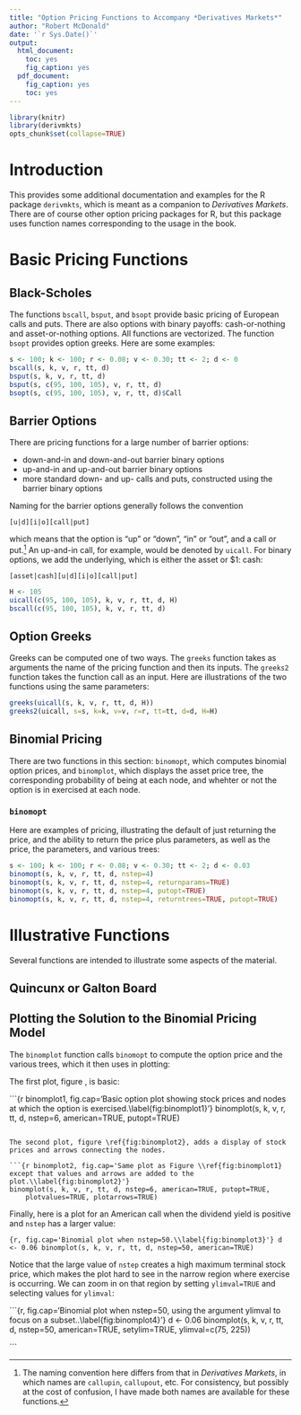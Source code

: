```yaml
---
title: "Option Pricing Functions to Accompany *Derivatives Markets*"
author: "Robert McDonald"
date: '`r Sys.Date()`'
output:
  html_document:
    toc: yes
    fig_caption: yes
  pdf_document:
    fig_caption: yes
    toc: yes
---
```


```r
library(knitr)
library(derivmkts)
opts_chunk$set(collapse=TRUE)
```
# Introduction

This provides some additional documentation and examples for the R
package `derivmkts`, which is meant as a companion to _Derivatives
Markets_. There are of course other option pricing packages for R, but
this package uses function names corresponding to the usage in the
book.


# Basic Pricing Functions

## Black-Scholes 

The functions `bscall`, `bsput`, and `bsopt` provide basic pricing of
European calls and puts. There are also options with binary payoffs:
cash-or-nothing and asset-or-nothing options. All functions are
vectorized. The function `bsopt` provides option greeks. Here are some
examples:

```r
s <- 100; k <- 100; r <- 0.08; v <- 0.30; tt <- 2; d <- 0
bscall(s, k, v, r, tt, d)
bsput(s, k, v, r, tt, d)
bsput(s, c(95, 100, 105), v, r, tt, d)
bsopt(s, c(95, 100, 105), v, r, tt, d)$Call

```

## Barrier Options

There are pricing functions for a large number of barrier options: 

* down-and-in and down-and-out barrier binary options
* up-and-in and up-and-out barrier binary options
* more standard down- and up- calls and puts, constructed using the barrier binary options

Naming for the barrier options generally follows the convention

`[u|d][i|o][call|put]`

which means that the option is "up" or "down", "in" or "out", and a
call or put.^[The naming convention here differs from that in
_Derivatives Markets_, in which names are `callupin`, `callupout`,
etc. For consistency, but possibly at the cost of confusion, I have
made both names are available for these functions.]  An up-and-in
call, for example, would be denoted by `uicall`. For binary options,
we add the underlying, which is either the asset or \$1:
cash:

`[asset|cash][u|d][i|o][call|put]`

```r
H <- 105
uicall(c(95, 100, 105), k, v, r, tt, d, H)
bscall(c(95, 100, 105), k, v, r, tt, d)
```

## Option Greeks

Greeks can be computed one of two ways. The `greeks` function takes as arguments the name of the pricing function and then its inputs. The `greeks2` function takes the function call as an input. Here are illustrations of the two functions using the same parameters:

```r
greeks(uicall(s, k, v, r, tt, d, H))
greeks2(uicall, s=s, k=k, v=v, r=r, tt=tt, d=d, H=H)

```

## Binomial Pricing

There are two functions in this section: `binomopt`, which computes
binomial option prices, and `binomplot`, which displays the asset
price tree, the corresponding probability of being at each node, and
whehter or not the option is in exercised at each node.

### `binomopt`

Here are examples of pricing, illustrating the default of just
returning the price, and the ability to return the price plus
parameters, as well as the price, the parameters, and various trees:
```r
s <- 100; k <- 100; r <- 0.08; v <- 0.30; tt <- 2; d <- 0.03
binomopt(s, k, v, r, tt, d, nstep=4)
binomopt(s, k, v, r, tt, d, nstep=4, returnparams=TRUE)
binomopt(s, k, v, r, tt, d, nstep=4, putopt=TRUE)
binomopt(s, k, v, r, tt, d, nstep=4, returntrees=TRUE, putopt=TRUE)
```



# Illustrative Functions

Several functions are intended to illustrate some aspects of the
material. 

## Quincunx or Galton Board


## Plotting the Solution to the Binomial Pricing Model

The `binomplot` function calls `binomopt` to compute the option price
and the various trees, which it then uses in plotting:

The first plot, figure \ref{fig:binomplot1}, is basic:

```{r binomplot1, fig.cap='Basic option plot showing stock prices and nodes at which the option is exercised.\\label{fig:binomplot1}'}
binomplot(s, k, v, r, tt, d, nstep=6, american=TRUE, putopt=TRUE)

``` 

The second plot, figure \ref{fig:binomplot2}, adds a display of stock
prices and arrows connecting the nodes.

```{r binomplot2, fig.cap='Same plot as Figure \\ref{fig:binomplot1} except that values and arrows are added to the plot.\\label{fig:binomplot2}'}
binomplot(s, k, v, r, tt, d, nstep=6, american=TRUE, putopt=TRUE,
    plotvalues=TRUE, plotarrows=TRUE)
```

Finally, here is a plot for an American call when the dividend yield
is positive and `nstep` has a larger value:

```{r, fig.cap='Binomial plot when nstep=50.\\label{fig:binomplot3}'}
d <- 0.06
binomplot(s, k, v, r, tt, d, nstep=50, american=TRUE)
```

Notice that the large value of `nstep` creates a high maximum terminal
stock price, which makes the plot hard to see in the narrow region where
exercise is occurring. We can zoom in on that region by setting
`ylimval=TRUE` and selecting values for `ylimval`:

```{r, fig.cap='Binomial plot when nstep=50, using the argument ylimval to focus on a subset..\\label{fig:binomplot4}'}
d <- 0.06
binomplot(s, k, v, r, tt, d, nstep=50, american=TRUE, setylim=TRUE, ylimval=c(75, 225))

```
